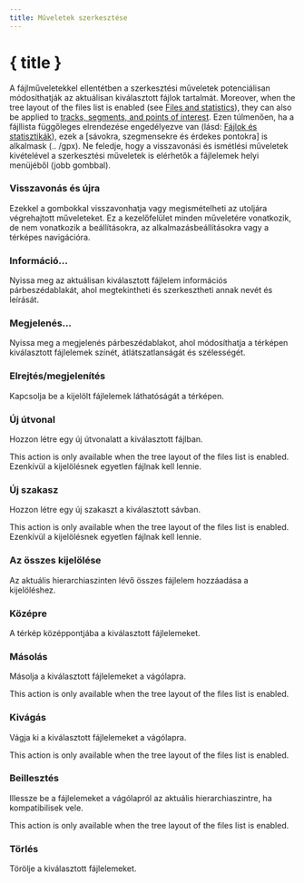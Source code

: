 ```yaml
---
title: Műveletek szerkesztése
---
```


<script lang="ts">
</script>

# { title }

A fájlműveletekkel ellentétben a szerkesztési műveletek potenciálisan módosíthatják az aktuálisan kiválasztott fájlok tartalmát.
Moreover, when the tree layout of the files list is enabled (see [Files and statistics](../files-and-stats)), they can also be applied to [tracks, segments, and points of interest](../gpx).
Ezen túlmenően, ha a fájllista függőleges elrendezése engedélyezve van (lásd: [Fájlok és statisztikák](../files-and-stats)), ezek a [sávokra, szegmensekre és érdekes pontokra] is alkalmask (.. /gpx).
Ne feledje, hogy a visszavonási és ismétlési műveletek kivételével a szerkesztési műveletek is elérhetők a fájlelemek helyi menüjéből (jobb gombbal).

### <Undo2 size="16" class="inline-block" style="margin-bottom: 2px" /><Redo2 size="16" class="inline-block" style="margin-bottom: 2px" /> Visszavonás és újra

Ezekkel a gombokkal visszavonhatja vagy megismételheti az utoljára végrehajtott műveleteket.
Ez a kezelőfelület minden műveletére vonatkozik, de nem vonatkozik a beállításokra, az alkalmazásbeállításokra vagy a térképes navigációra.

### <Info size="16" class="inline-block" style="margin-bottom: 2px" /> Információ...

Nyissa meg az aktuálisan kiválasztott fájlelem információs párbeszédablakát, ahol megtekintheti és szerkesztheti annak nevét és leírását.

### <PaintBucket size="16" class="inline-block" style="margin-bottom: 2px" /> Megjelenés...

Nyissa meg a megjelenés párbeszédablakot, ahol módosíthatja a térképen kiválasztott fájlelemek színét, átlátszatlanságát és szélességét.

### <EyeOff size="16" class="inline-block" style="margin-bottom: 2px" /> Elrejtés/megjelenítés

Kapcsolja be a kijelölt fájlelemek láthatóságát a térképen.

### <Plus size="16" class="inline-block" style="margin-bottom: 2px" /> Új útvonal

Hozzon létre egy új útvonalatt a kiválasztott fájlban.

<DocsNote>

This action is only available when the tree layout of the files list is enabled.
Ezenkívül a kijelölésnek egyetlen fájlnak kell lennie.

</DocsNote>

### <Plus size="16" class="inline-block" style="margin-bottom: 2px" /> Új szakasz

Hozzon létre egy új szakaszt a kiválasztott sávban.

<DocsNote>

This action is only available when the tree layout of the files list is enabled.
Ezenkívül a kijelölésnek egyetlen fájlnak kell lennie.

</DocsNote>

### <FileStack size="16" class="inline-block" style="margin-bottom: 2px" /> Az összes kijelölése

Az aktuális hierarchiaszinten lévő összes fájlelem hozzáadása a kijelöléshez.

### <Maximize size="16" class="inline-block" style="margin-bottom: 2px" /> Középre

A térkép középpontjába a kiválasztott fájlelemeket.

### <ClipboardCopy size="16" class="inline-block" style="margin-bottom: 2px" /> Másolás

Másolja a kiválasztott fájlelemeket a vágólapra.

<DocsNote>

This action is only available when the tree layout of the files list is enabled.

</DocsNote>

### <Scissors size="16" class="inline-block" style="margin-bottom: 2px" /> Kivágás

Vágja ki a kiválasztott fájlelemeket a vágólapra.

<DocsNote>

This action is only available when the tree layout of the files list is enabled.

</DocsNote>

### <ClipboardPaste size="16" class="inline-block" style="margin-bottom: 2px" /> Beillesztés

Illessze be a fájlelemeket a vágólapról az aktuális hierarchiaszintre, ha kompatibilisek vele.

<DocsNote>

This action is only available when the tree layout of the files list is enabled.

</DocsNote>

### <Trash2 size="16" class="inline-block" style="margin-bottom: 2px" /> Törlés

Törölje a kiválasztott fájlelemeket.
